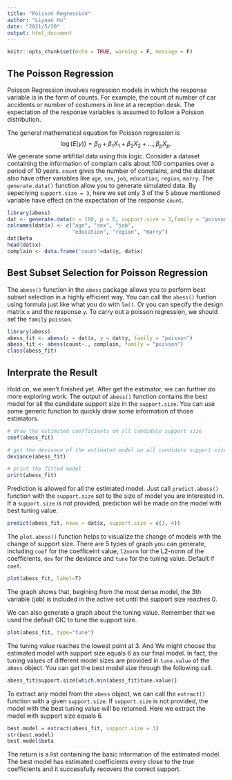 ```yaml
---
title: "Poisson Regression"
author: "Liyuan Hu"
date: "2021/5/30"
output: html_document
---
```


```r
knitr::opts_chunk$set(echo = TRUE, warning = F, message = F)
```

## The Poisson Regression

Poisson Regression involves regression models in which the response variable is in the form of counts. For example, the count of number of car accidents or number of costumers in line at a  reception desk. The expectation of the response variables is assumed to follow a Poisson distribution.

The general mathematical equation for Poisson regression is
$$
\log(E(y)) = \beta_0 + \beta_1 X_1+\beta_2 X_2+\dots, \beta_p X_p.
$$
We generate some artifitial data using this logic.
Consider a dataset containing the information of complain calls about 100 companies over a period of 10 years. `count` gives the number of complains, and the dataset also have other variables like `age`, `sex`, `job`, `education`, `region`, `marry`. The `generate.data()` function allow you to generate simulated data. By sepeciying `support.size = 3`, here we set only 3 of the 5 above mentioned variable have effect on the expectation of the response `count`. 

```r
library(abess)
dat <- generate.data(n = 100, p = 6, support.size = 3,family = "poisson")
colnames(dat$x) <- c("age", "sex", "job", 
                     "education", "region", "marry")
dat$beta
head(dat$x)
complain <- data.frame('count'=dat$y, dat$x)
```

## Best Subset Selection for Poisson Regression

The `abess()` function in the `abess` package allows you to perform best subset selection in a highly efficient way. You can call the `abess()` funtion using formula just like what you do with `lm()`. Or you can specify the design matrix `x` and the response `y`. To carry out a poisson regression, we should set the `family` `poisson`.

```r
library(abess)
abess_fit <- abess(x = dat$x, y = dat$y, family = "poisson")
abess_fit <- abess(count~., complain, family = "poisson")
class(abess_fit)
```

<!-- By default, the `abess` function implements the ABESS algorithm with the support size changing from 0 to $\min\{p,n/log(n)p \}$ and the best support size is determined by the Generalized Informatoin Criterion (GIC). You can change the tunging criterion by specifying the argument `tune.type`. The available tuning criterion now are `gic`, `aic`, `bic`, `ebic` and `cv`. For a quicker solution, you can change the tuning strategy to a golden section path which trys to find the elbow point of the tuning criterion over the hyperparameter space. Here we give an example. -->
<!-- ```{r} -->
<!-- abess_fit.gs <- abess(Salary~., Hitters, family = "poisson", tune.type = "bic", tune.path = "gs") -->
<!-- ``` -->

## Interprate the Result

Hold on, we aren't finished yet. After get the estimator, we can further do more exploring work.
The output of `abess()` function contains the best model for all the candidate support size in the `support.size`. You can use some generic function to quickly draw some information of those estimators.
```r
# draw the estimated coefficients on all candidate support size
coef(abess_fit)

# get the deviance of the estimated model on all candidate support size
deviance(abess_fit)

# print the fitted model
print(abess_fit)
```

Prediction is allowed for all the estimated model. Just call `predict.abess()` function with the `support.size` set to the size of model you are interested in. If a `support.size` is not provided, prediction will be made on the model with best tuning value.

```r
predict(abess_fit, newx = dat$x, support.size = c(3, 4))
```


The `plot.abess()` function helps to visualize the change of models with the change of support size. There are 5 types of graph you can generate, including `coef` for the coefficeint value, `l2norm` for the L2-norm of the coefficients, `dev` for the deviance and `tune` for the tuning value. Default if `coef`.

```r
plot(abess_fit, label=T)
```
The graph shows that, begining from the most dense model, the 3th variable (job) is included in the active set until the support size reaches 0.

We can also generate a graph about the tuning value. Remember that we used the default GIC to tune the support size. 
```r
plot(abess_fit, type="tune")
```

The tuning value reaches the lowest point at 3. And We might choose the estimated model with support size equals 6 as our final model. 
In fact, the tuning values of different model sizes are provided in `tune.value` of the `abess` object. You can get the best model size through the following call.

```r
abess_fit$support.size[which.min(abess_fit$tune.value)]
```
To extract any model from the `abess` object, we can call the `extract()` function with a given `support.size`. If `support.size` is not provided, the model with the best tuning value will be returned. Here we extract the model with support size equals 6.
```r
best.model = extract(abess_fit, support.size = 3)
str(best.model)
best.model$beta
```

The return is a list containing the basic information of the estimated model. The best model has estimated coefficients every close to the true coefficients and it successfully recovers the correct support.



